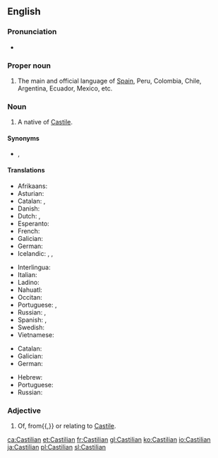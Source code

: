 ==English==
{{wikipedia}}

===Pronunciation===
* {{audio|en-us-Castilian.ogg|Audio (US)|lang=en}}

===Proper noun===
{{en-proper noun}}

# The main and official language of [[Spain]], Peru, Colombia, Chile, Argentina, Ecuador, Mexico, etc.

===Noun===
{{en-noun}}

# A native of [[Castile]].

====Synonyms====
* {{sense|language}} {{l|en|Castilian Spanish}}, {{l|en|Spanish}}

====Translations====
{{trans-top|Language}}
* Afrikaans: {{t|af|Kastiliaans}}
* Asturian: {{t+|ast|castellanu|m}}
* Catalan: {{t+|ca|castellà}}, {{t+|ca|espanyol}}
* Danish: {{t|da|castiliansk}}
* Dutch: {{t|nl|Castiliaans|n}}, {{t+|nl|Spaans|n}}
* Esperanto: {{t+|eo|hispana}}
* French: {{t+|fr|castillan}}
* Galician: {{t+|gl|castelán|m}}
* German: {{t+|de|Kastilisch|n}}
* Icelandic: {{t|is|kastilíska|f}}, {{t+|is|spænska|f}}, {{t|is|spánska|f}}
{{trans-mid}}
* Interlingua: {{t+|ia|espaniol}}
* Italian: {{t+|it|castigliano|m}}
* Ladino: {{t|lad|kasteyano}}
* Nahuatl: {{t|nah|Caxtillahtōlli}}
* Occitan: {{t+|oc|castelhan|m}}
* Portuguese: {{t+|pt|espanhol|m}}, {{t+|pt|castelhano|m}}
* Russian: {{t|ru|кастильский|m}} {{qualifier|язы́к}}, {{t+|ru|испа́нский|m}} {{qualifier|язы́к}}
* Spanish: {{t+|es|castellano|m}}, {{t+|es|español|m}}
* Swedish: {{t|sv|kastillianska}}
* Vietnamese: {{t+|vi|tiếng Tây Ban Nha}}
{{trans-bottom}}

{{trans-top|a native of Castile}}
* Catalan: {{t+|ca|castellà|m}}
* Galician: {{t+|gl|castelán|m}}
* German: {{t|de|Kastilianer|m}}
{{trans-mid}}
* Hebrew: {{t|he|קסטילי}}
* Portuguese: {{t+|pt|castelhano|m}}
* Russian: {{t|ru|касти́лец|m}}
{{trans-bottom}}

===Adjective===
{{en-adj|-}}

# Of, from{{,}} or relating to [[Castile]].

[[ca:Castilian]]
[[et:Castilian]]
[[fr:Castilian]]
[[gl:Castilian]]
[[ko:Castilian]]
[[io:Castilian]]
[[ja:Castilian]]
[[pl:Castilian]]
[[sl:Castilian]]